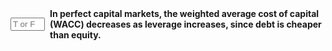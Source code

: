 ::: {.question-block}

<form onsubmit="event.preventDefault(); checkAnswerBox('module7_tf_q68','F')" style="display: flex; align-items: center; gap: 8px;">
  <input type="text" id="module7_tf_q68" name="module7_tf_q68" maxlength="1" placeholder="T or F" style="width: 55px;" data-correct-answer="F" /> 
  <label for="module7_tf_q68"><strong>In perfect capital markets, the weighted average cost of capital (WACC) decreases as leverage increases, since debt is cheaper than equity.</strong></label>
</form>

<div id="feedback-module7_tf_q68" class="feedback" data-status="" style="display:none;">
This is FALSE. In perfect markets without taxes, the WACC remains constant regardless of leverage, as the higher cost of equity offsets the cheaper cost of debt.
</div>

:::
